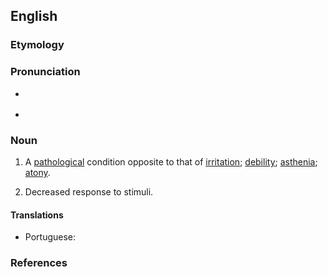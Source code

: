 ==English==

===Etymology===
{{suffix|abirritate|ion|lang=en}}

===Pronunciation===
* {{a|US}} {{IPA|/ˌæb.ɪɹ.ɪˈteɪ.ʃn̩/|lang=en}}
* {{rhymes|eɪʃən|lang=en}}

===Noun===
{{en-noun}}

# {{lb|en|medicine}} A [[pathological]] condition opposite to that of [[irritation]]; [[debility]]; [[asthenia]]; [[atony]].
# {{lb|en|medicine}} Decreased response to stimuli.

====Translations====
{{trans-top|debility; want of strength}}
* Portuguese: {{t|pt|abirritação|f}}
{{trans-mid}}
{{trans-bottom}}

===References===
{{cite-book|last=|first=|authorlink=|coauthors=|editor=Thomas, Clayton L.|others=|title=Taber's Encyclopedic Medical Dictionary|year=1940|url=|format=|accessdate=|accessyear=|accessmonth=|edition=5th|date=|year_published=1993|month=|publisher=F. A. Davis Company|location=Philadelphia, PA|doi=|isbn=0-8036-8313-8|lccn=|ol=|page=6|chapter=|chapterurl=|quote=}}